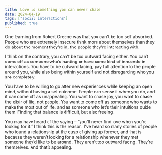 ```yaml
---
title: Love is something you can never chase
date: 2024-04-19
tags: ["social interactions"]
published: true
---
```


One learning from Robert Greene was that you can’t be too self absorbed. People who are extremely insecure think more about themselves than they do about the moment they’re in, the people they’re interacting with.

I think on the contrary, you can’t be too outward facing either. You can’t come off as someone who’s hunting or have some kind of innuendo in interactions. You have to be outward facing, pay full attention to the people around you, while also being within yourself and not disregarding who you are completely.

You have to be willing to go after new experiences while keeping an open mind, without having a set outcome. People can sense it when you do, and it can come off as unappealing. You want to chase joy, you want to chase the elixir of life, not people. You want to come off as someone who wants to make the most out of life, and as someone who let’s their intuitions guide them. Finding that balance is difficult, but also freeing.

You may have heard of the saying – “you’ll never find love when you’re looking for it.” I think this is the reason. I’ve heard so many stories of people who found a relationship at the cusp of giving up forever, and that is because they weren’t looking for a relationship whenever they met someone they’d like to be around. They aren’t too outward facing. They’re themselves. And that’s appealing.
